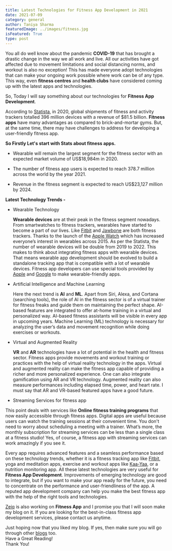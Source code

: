 ```yaml
---
title: Latest Technologies for Fitness App Development in 2021
date: 2021-07-09
category: general
author: Taniya Sharma
featuredImage: ../images/fitness.jpg
isFeatured: True
type: post
---
```



You all do well know about the pandemic **COVID-19** that has brought a drastic change in the way we all work and live. All our activities have got affected due to movement limitations and social distancing norms, and workout is also no exception! This has made everyone adopt technologies that can make your ongoing work possible where work can be of any type. This way, even **fitness centres** and **health clubs** have considered coming up with the latest apps and technologies.

So, Today I will say something about our technologies for **Fitness App Development**.

According to [Statista](https://www.statista.com/), in 2020, global shipments of fitness and activity trackers totalled 396 million devices with a revenue of $81.5 billion. **Fitness apps** have many advantages as compared to brick-and-mortar gyms. But, at the same time, there may have challenges to address for developing a user-friendly fitness app.

**So Firstly Let's start with Stats about fitness apps.**

 - Wearable will remain the largest segment for the fitness sector with an expected market volume of US$18,984m in 2020.
 
 - The number of fitness app users is expected to reach 378.7 million across the world by the year 2021.
 
 - Revenue in the fitness segment is expected to reach US$23,127 million by 2024.

**Latest Technology Trends -**

 - Wearable Technology 
   
   **Wearable devices** are at their peak in the fitness segment nowadays. From smartwatches to fitness trackers, wearables have started to become a part of our lives. Like [Fitbit](https://www.fitbit.com/) and [Jawbone](https://www.jawbone.com/) are both fitness trackers. Thanks to the launch of the [Apple Watch](https://www.apple.com/in/watch/) which has increased everyone’s interest in wearables across 2015. As per the Statista, the number of wearable devices will be double from 2019 to 2022.
   This makes to think about integrating fitness apps with wearable devices. That means wearable app development should be evolved to build a standalone tracking app that is compatible with a lot of wearable devices.
   Fitness app developers can use special tools provided by [Apple](https://www.apple.com/in/) and [Google](https://www.google.com/) to make wearable-friendly apps.
 
 - Artificial Intelligence and Machine Learning
  
   Here the next trend is **AI** and **ML**. Apart from Siri, Alexa, and Cortana (searching tools), the role of AI in the fitness sector is of a virtual trainer for fitness freaks and guide them on maintaining the perfect shape. AI-based features are integrated to offer at-home training in a virtual and personalized way. AI-based fitness assistants will be visible in every app in upcoming years. Machine Learning (ML) technology is necessary for analyzing the user’s data and movement recognition while doing exercises or workouts.
 
 - Virtual and Augmented Reality
    
    **VR** and **AR** technologies have a lot of potential in the health and fitness sector. Fitness apps provide movements and workout training or practices with the help of virtual reality technology in the apps. Virtual and augmented reality can make the fitness app capable of providing a richer and more personalized experience. One can also integrate gamification using AR and VR technology.
    Augmented reality can also measure performances including elapsed time, power, and heart rate.
    I must say that AR and VR-based featured apps have a good future.
    
 - Streaming Services for fitness app
 
 This point deals with services like **Online fitness training programs** that now easily accessible through fitness apps.
 Digital apps are useful because users can watch the training sessions at their convenient time. You don't need to worry about scheduling a meeting with a trainer. What’s more, the monthly subscription for streaming services can be less than a single class at a fitness studio!
   Yes, of course, a fitness app with streaming services can work amazingly if you see it.

Every app requires advanced features and a seamless performance based on these technology trends, whether it is a fitness tracking app like [Fitbit](https://www.fitbit.com/), yoga and meditation apps, exercise and workout apps like [Kaa-Yaa]([https://kaa-yaa.com](https://kaa-yaa.com/)), or a nutrition monitoring app.
  All these latest technologies are very useful for **Fitness App Development**. Improvements of emerging technology are good to integrate, but if you want to make your app ready for the future, you need to concentrate on the performance and user-friendliness of the app. A reputed app development company can help you make the best fitness app with the help of the right tools and technologies.
  
  [Zeiq](https://www.zeiq.co/) is also working on **Fitness App** and I promise you that I will soon make my blog on it. If you are looking for the best-in-class fitness app development services, please contact us anytime.  

Just hoping now that you liked my blog. If yes, then make sure you will go through other [blogs](https://www.zeiq.co/blog) too.  
Have a Great Reading!  
Thank You!

